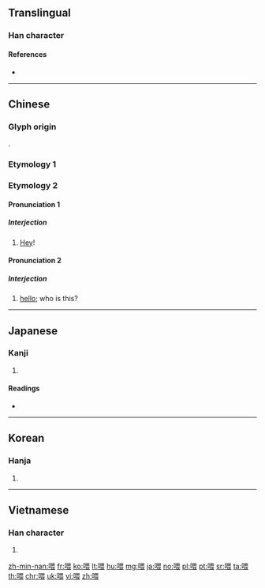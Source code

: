 {{also|餵}}
==Translingual==

===Han character===
{{Han char|rn=30|rad=口|as=09|sn=12|four=66032|canj=RWMV|ids=⿰口畏}}

====References====
* {{Han ref|kx=0197.140|dkj=03900|dj=0418.340|hdz=10653.150|uh=5582|ud=21890|bh=B3DE|bd=46046}}

----

==Chinese==

===Glyph origin===
{{Han etym}}
{{Han compound|口|畏|c1=s|c2=p|ls=psc}}.

===Etymology 1===
{{zh-see|餵}}

===Etymology 2===
{{zh-forms}}

====Pronunciation 1====
{{zh-pron
|m=wèi
|c=wai3
|mn=eh
|cat=intj
}}

=====Interjection=====
{{zh-interj}}

# {{lb|zh|used to [[call]] [[attention]]}} [[hey|Hey]]!

====Pronunciation 2====
{{zh-pron
|m=wéi
|c=wai2,wei2
|mn=oeh
|w=2ue
|cat=intj
}}

=====Interjection=====
{{zh-interj}}

# {{lb|zh|used when answering the telephone}} [[hello]]; who is this?

{{zh-cat|Beginning|Elementary}}

----

==Japanese==

===Kanji===
{{ja-kanji|grade=|rs=口09}}

# {{defn|lang=ja|sort=口09}}

====Readings====
* {{ja-readings|on=[[き]] (ki), [[かい]] (kai)|kun=[[なげく]] (nageku)}}

----

==Korean==

===Hanja===
{{ko-hanja|hangeul=위}}

# {{defn|lang=ko|sort=口09}}

----

==Vietnamese==

===Han character===
{{vi-hantu|[[uy]], [[ỏi]], [[ói]], [[ôi]], [[òi]], [[hôi]], [[ổi]], [[úi]]|rs=口09}}

# {{defn|lang=vi|sort=口09}}

[[zh-min-nan:喂]]
[[fr:喂]]
[[ko:喂]]
[[lt:喂]]
[[hu:喂]]
[[mg:喂]]
[[ja:喂]]
[[no:喂]]
[[pl:喂]]
[[pt:喂]]
[[sr:喂]]
[[ta:喂]]
[[th:喂]]
[[chr:喂]]
[[uk:喂]]
[[vi:喂]]
[[zh:喂]]